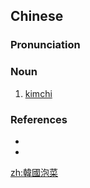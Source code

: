 ==Chinese==
{{zh-forms|s=韩国泡菜|type=22|1=[[South Korea]]}}

===Pronunciation===
{{zh-pron
|m=Hánguó pàocài
|c=hon4 gwok3 paau3 coi3
|cat=n
}}

===Noun===
{{zh-noun}}

# [[kimchi]]

===References===
* {{pedialite|韓國泡菜|lang=zh}}
* {{pedialite|kimchi}}

[[zh:韓國泡菜]]